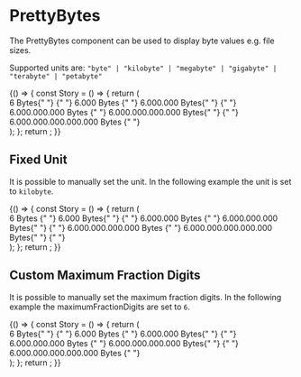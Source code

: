 
# PrettyBytes

<Meta title="docs/@comet/admin/helpers/prettyBytes" />

The PrettyBytes component can be used to display byte values e.g. file sizes.

Supported units are: `"byte" | "kilobyte" | "megabyte" | "gigabyte" | "terabyte" | "petabyte"`

<Canvas>
    <Story name="PrettyBytes - Normal Behavior">
        {() => {
            const Story = () => {
                return (
                    <div style={{ display: "grid", gridTemplateColumns: "auto auto", gap: "10px" }}>
                        <span>6 Bytes</span>{" "}
                        <span>
                            <PrettyBytes value={6} />{" "}
                        </span>
                        <span>6.000 Bytes</span> <span>
                            <PrettyBytes value={6000} />{" "}
                        </span>
                        <span>6.000.000 Bytes</span>{" "}
                        <span>
                            <PrettyBytes value={6000000} />{" "}
                        </span>
                        <span>6.000.000.000 Bytes</span> <span>
                            <PrettyBytes value={6000000000} />{" "}
                        </span>
                        <span>6.000.000.000.000 Bytes</span>{" "}
                        <span>
                            <PrettyBytes value={6000000000000} />{" "}
                        </span>
                        <span>6.000.000.000.000.000 Bytes</span> <span>
                            <PrettyBytes value={6000000000000000} />{" "}
                        </span>
                    </div>
                );
            };
            return <Story />;
        }}
    </Story>
</Canvas>

## Fixed Unit

It is possible to manually set the unit. In the following example the unit is set to `kilobyte`.

<Canvas>
    <Story name="PrettyBytes - Fixed Unit">
        {() => {
            const Story = () => {
                return (
                    <div style={{ display: "grid", gridTemplateColumns: "auto auto", gap: "10px" }}>
                        <span>6 Bytes</span>
                        <span>
                            <PrettyBytes value={6} unit="kilobyte" />{" "}
                        </span>
                        <span>6.000 Bytes</span>{" "}
                        <span>
                            <PrettyBytes value={6000} unit="kilobyte" />{" "}
                        </span>
                        <span>6.000.000 Bytes</span> <span>
                            <PrettyBytes value={6000000} unit="kilobyte" />{" "}
                        </span>
                        <span>6.000.000.000 Bytes</span>{" "}
                        <span>
                            <PrettyBytes value={6000000000} unit="kilobyte" />{" "}
                        </span>
                        <span>6.000.000.000.000 Bytes</span> <span>
                            <PrettyBytes value={6000000000000} unit="kilobyte" />{" "}
                        </span>
                        <span>6.000.000.000.000.000 Bytes</span>{" "}
                        <span>
                            <PrettyBytes value={6000000000000000} unit="kilobyte" />{" "}
                        </span>
                    </div>
                );
            };
            return <Story />;
        }}
    </Story>
</Canvas>

## Custom Maximum Fraction Digits

It is possible to manually set the maximum fraction digits. In the following example the maximumFractionDigits are set to `6`.

<Canvas>
    <Story name="PrettyBytes - Custom Maximum Fraction Digits">
        {() => {
            const Story = () => {
                return (
                    <div style={{ display: "grid", gridTemplateColumns: "auto auto", gap: "10px" }}>
                        <span>6 Bytes</span>{" "}
                        <span>
                            <PrettyBytes value={6} unit="megabyte" maximumFractionDigits={6} />{" "}
                        </span>
                        <span>6.000 Bytes</span> <span>
                            <PrettyBytes value={6000} unit="megabyte" maximumFractionDigits={6} />{" "}
                        </span>
                        <span>6.000.000 Bytes</span>{" "}
                        <span>
                            <PrettyBytes value={6000000} unit="megabyte" maximumFractionDigits={6} />{" "}
                        </span>
                        <span>6.000.000.000 Bytes</span> <span>
                            <PrettyBytes value={6000000000} unit="megabyte" maximumFractionDigits={6} />{" "}
                        </span>
                        <span>6.000.000.000.000 Bytes</span>{" "}
                        <span>
                            <PrettyBytes value={6000000000000} unit="megabyte" maximumFractionDigits={6} />{" "}
                        </span>
                        <span>6.000.000.000.000.000 Bytes</span> <span>
                            <PrettyBytes value={6000000000000000} unit="megabyte" maximumFractionDigits={6} />{" "}
                        </span>
                    </div>
                );
            };
            return <Story />;
        }}
    </Story>
</Canvas>
